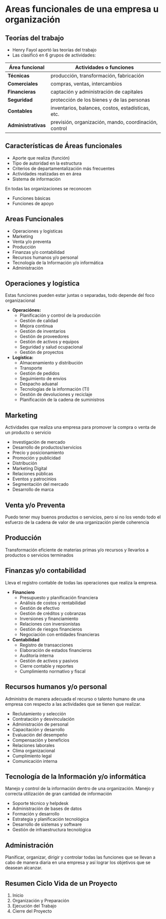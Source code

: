 # Areas funcionales de una empresa u organización

## Teorías del trabajo
- Henry Fayol aportó las teorías del trabajo
- Las clasificó en 6 grupos de actividades:

|Área funcional|Actividades o funciones|
|---|---|
|**Técnicas**|producción, transformación, fabricación|
|**Comerciales**|compras, ventas, intercambios|
|**Financieras**|captación y administración de capitales|
|**Seguridad**|protección de los bienes y de las personas|
|**Contables**|inventarios, balances, costos, estadísticas, etc.|
|**Administrativas**|previsión, organización, mando, coordinación, control|

## Características de Áreas funcionales
- Aporte que realiza (función)
- Tipo de autoridad en la estructura
- Criterios de departamentalización más frecuentes
- Actividades realizadas en en área
- Sistema de información

En todas las organizaciones se reconocen

- Funciones básicas
- Funciones de apoyo

## Areas Funcionales
- Operaciones y logisticas
- Marketing
- Venta y/o preventa
- Producción
- Finanzas y/o contabilidad
- Recursos humanos y/o personal
- Tecnología de la Información y/o informática
- Administración

## Operaciones y logística
Estas funciones pueden estar juntas o separadas, todo depende del foco organizacional

- **Operaciónes:**
	- Planificación y control de la producción
	- Gestión de calidad
	- Mejora continua
	- Gestión de inventarios
	- Gestión de proveedores
	- Gestión de activos y equipos
	- Seguridad y salud ocupacional
	- Gestión de proyectos
- **Logística:**
	- Almacenamiento y distribución
	- Transporte
	- Gestión de pedidos
	- Seguimiento de envios
	- Despacho aduanal
	- Tecnologías de la información (TI)
	- Gestión de devoluciones y reciclaje
	- Planificación de la cadena de suministros

## Marketing
Actividades que realiza una empresa para promover la compra o venta de un producto o servicio

- Investigación de mercado
- Desarrollo de productos/servicios
- Precio y posicionamiento
- Promoción y publicidad
- Distribución
- Marketing Digital
- Relaciones públicas
- Eventos y patrocinios
- Segmentación del mercado
- Desarrollo de marca
	
## Venta y/o Preventa
Puedo tener muy buenos productos o servicios, pero si no los vendo todo el esfuerzo de la cadena de valor de una organización pierde coherencia

## Producción
Transformación eficiente de materias primas y/o recursos y llevarlos a productos o servicios terminados

## Finanzas y/o contabilidad
Lleva el registro contable de todas las operaciones que realiza la empresa. 

- **Financiero**
	- Presupuesto y planificación financiera
	- Análisis de costos y rentabilidad
	- Gestión de efectivo
	- Gestión de créditos y cobranzas
	- Inversiones y financiamiento
	- Relaciones con inversionistas
	- Gestión de riesgos financieros
	- Negociación con entidades financieras
- **Contabilidad**
	- Registro de transacciones
	- Elaboración de estados financieros
	- Auditoría interna
	- Gestión de activos y pasivos
	- Cierre contable y reportes
	- Cumplimiento normativo y fiscal

## Recursos humanos y/o personal
Administra de manera adecuada el recurso o talento humano de una empresa con respecto a las actividades que se tienen que realizar.

- Reclutamiento y selección
- Contratación y desvinculación
- Administración de personal
- Capacitación y desarrollo
- Evaluación del desempeño
- Compensación y beneficios
- Relaciones laborales
- Clima organizacional
- Cumplimiento legal
- Comunicación interna

## Tecnología de la Información y/o informática
Manejo y control de la información dentro de una organización. Manejo y correcta utilización de gran cantidad de información

- Soporte técnico y helpdesk
- Administración de bases de datos
- Formación y desarrollo
- Estrategia y planificación tecnológica
- Desarrollo de sistemas y software
- Gestión de infraestructura tecnológica

## Administración
Planificar, organizar, dirigir y controlar todas las funciones que se llevan a cabo de manera diaria en una empresa y así lograr los objetivos que se deasean alcanzar.

## Resumen Ciclo Vida de un Proyecto
1. Inicio
2. Organización y Preparación
3. Ejecución del Trabajo
4. Cierre del Proyecto